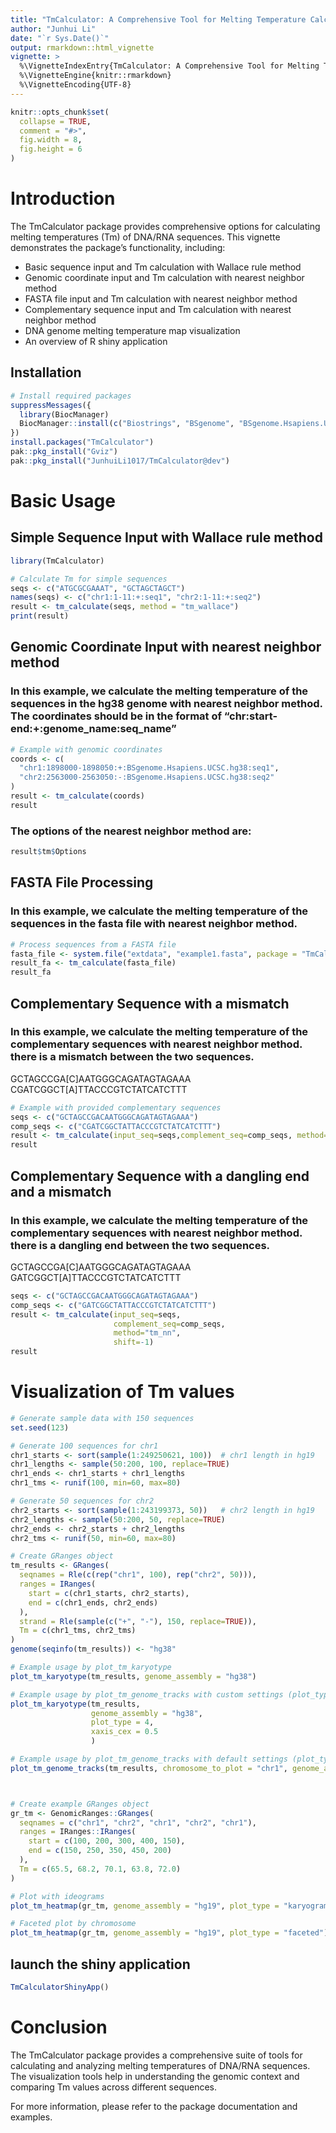 ```yaml
---
title: "TmCalculator: A Comprehensive Tool for Melting Temperature Calculations"
author: "Junhui Li"
date: "`r Sys.Date()`"
output: rmarkdown::html_vignette
vignette: >
  %\VignetteIndexEntry{TmCalculator: A Comprehensive Tool for Melting Temperature Calculations}
  %\VignetteEngine{knitr::rmarkdown}
  %\VignetteEncoding{UTF-8}
---
```


```r
knitr::opts_chunk$set(
  collapse = TRUE,
  comment = "#>",
  fig.width = 8,
  fig.height = 6
)
```

# Introduction

The TmCalculator package provides comprehensive options for calculating melting temperatures (Tm) of DNA/RNA sequences. This vignette demonstrates the package's functionality, including:

- Basic sequence input and Tm calculation with Wallace rule method
- Genomic coordinate input and Tm calculation with nearest neighbor method
- FASTA file input and Tm calculation with nearest neighbor method
- Complementary sequence input and Tm calculation with nearest neighbor method
- DNA genome melting temperature map visualization
- An overview of R shiny application

## Installation

```r
# Install required packages
suppressMessages({
  library(BiocManager)
  BiocManager::install(c("Biostrings", "BSgenome", "BSgenome.Hsapiens.UCSC.hg38"))
})
install.packages("TmCalculator")
pak::pkg_install("Gviz")
pak::pkg_install("JunhuiLi1017/TmCalculator@dev")
```

# Basic Usage

## Simple Sequence Input with Wallace rule method

```r
library(TmCalculator)

# Calculate Tm for simple sequences
seqs <- c("ATGCGCGAAAT", "GCTAGCTAGCT")
names(seqs) <- c("chr1:1-11:+:seq1", "chr2:1-11:+:seq2")
result <- tm_calculate(seqs, method = "tm_wallace")
print(result)
```

## Genomic Coordinate Input with nearest neighbor method

### In this example, we calculate the melting temperature of the sequences in the hg38 genome with nearest neighbor method. The coordinates should be in the format of "chr:start-end:+:genome_name:seq_name"

```r
# Example with genomic coordinates
coords <- c(
  "chr1:1898000-1898050:+:BSgenome.Hsapiens.UCSC.hg38:seq1",
  "chr2:2563000-2563050:-:BSgenome.Hsapiens.UCSC.hg38:seq2"
)
result <- tm_calculate(coords)
result
```

### The options of the nearest neighbor method are:
```r
result$tm$Options
```

## FASTA File Processing

### In this example, we calculate the melting temperature of the sequences in the fasta file with nearest neighbor method.

```r
# Process sequences from a FASTA file
fasta_file <- system.file("extdata", "example1.fasta", package = "TmCalculator")
result_fa <- tm_calculate(fasta_file)
result_fa
```

## Complementary Sequence with a mismatch

### In this example, we calculate the melting temperature of the complementary sequences with nearest neighbor method. there is a mismatch between the two sequences.
GCTAGCCGA[C]AATGGGCAGATAGTAGAAA
CGATCGGCT[A]TTACCCGTCTATCATCTTT

```r
# Example with provided complementary sequences
seqs <- c("GCTAGCCGACAATGGGCAGATAGTAGAAA")
comp_seqs <- c("CGATCGGCTATTACCCGTCTATCATCTTT")
result <- tm_calculate(input_seq=seqs,complement_seq=comp_seqs, method="tm_nn")
result
```

## Complementary Sequence with a dangling end and a mismatch

### In this example, we calculate the melting temperature of the complementary sequences with nearest neighbor method. there is a dangling end between the two sequences.
GCTAGCCGA[C]AATGGGCAGATAGTAGAAA
 GATCGGCT[A]TTACCCGTCTATCATCTTT

```r
seqs <- c("GCTAGCCGACAATGGGCAGATAGTAGAAA")
comp_seqs <- c("GATCGGCTATTACCCGTCTATCATCTTT")
result <- tm_calculate(input_seq=seqs,
                       complement_seq=comp_seqs,
                       method="tm_nn",
                       shift=-1)
result
```

# Visualization of Tm values

```r

# Generate sample data with 150 sequences
set.seed(123)

# Generate 100 sequences for chr1
chr1_starts <- sort(sample(1:249250621, 100))  # chr1 length in hg19
chr1_lengths <- sample(50:200, 100, replace=TRUE)
chr1_ends <- chr1_starts + chr1_lengths
chr1_tms <- runif(100, min=60, max=80)

# Generate 50 sequences for chr2
chr2_starts <- sort(sample(1:243199373, 50))   # chr2 length in hg19
chr2_lengths <- sample(50:200, 50, replace=TRUE)
chr2_ends <- chr2_starts + chr2_lengths
chr2_tms <- runif(50, min=60, max=80)

# Create GRanges object
tm_results <- GRanges(
  seqnames = Rle(c(rep("chr1", 100), rep("chr2", 50))),
  ranges = IRanges(
    start = c(chr1_starts, chr2_starts),
    end = c(chr1_ends, chr2_ends)
  ),
  strand = Rle(sample(c("+", "-"), 150, replace=TRUE)),
  Tm = c(chr1_tms, chr2_tms)
)
genome(seqinfo(tm_results)) <- "hg38"

# Example usage by plot_tm_karyotype
plot_tm_karyotype(tm_results, genome_assembly = "hg38")

# Example usage by plot_tm_genome_tracks with custom settings (plot_type=4)
plot_tm_karyotype(tm_results,
                  genome_assembly = "hg38",
                  plot_type = 4,
                  xaxis_cex = 0.5
                  )

# Example usage by plot_tm_genome_tracks with default settings (plot_type=1)
plot_tm_genome_tracks(tm_results, chromosome_to_plot = "chr1", genome_assembly = "hg38")



# Create example GRanges object  
gr_tm <- GenomicRanges::GRanges(
  seqnames = c("chr1", "chr2", "chr1", "chr2", "chr1"),
  ranges = IRanges::IRanges(
    start = c(100, 200, 300, 400, 150),
    end = c(150, 250, 350, 450, 200)
  ),
  Tm = c(65.5, 68.2, 70.1, 63.8, 72.0)
)

# Plot with ideograms
plot_tm_heatmap(gr_tm, genome_assembly = "hg19", plot_type = "karyogram")

# Faceted plot by chromosome
plot_tm_heatmap(gr_tm, genome_assembly = "hg19", plot_type = "faceted")
```

## launch the shiny application

```r
TmCalculatorShinyApp()
```

# Conclusion

The TmCalculator package provides a comprehensive suite of tools for calculating and analyzing melting temperatures of DNA/RNA sequences. The visualization tools help in understanding the genomic context and comparing Tm values across different sequences.

For more information, please refer to the package documentation and examples. 